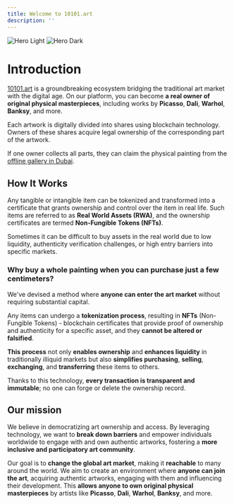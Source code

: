 ```yaml
---
title: Welcome to 10101.art
description: ''
---
```


<img
  className="block dark:hidden"
  src="https://lh7-us.googleusercontent.com/NAQd0_Ok3Um3GNXLkKe_mfjJptt8Eh9lX4Ad3IKmoryn-6gTnAwOFOrD_ijHYH1Qd3IkZ9-tY6kcC88qj3BlXlX6RL_S4dABWW5DcYnUKGf9S2JvnbXXoFBrndMO0j-f9XS643LutwfjNyBzKQNb6_I"
  alt="Hero Light"
/>
<img
  className="hidden dark:block"
  src="https://lh7-us.googleusercontent.com/NAQd0_Ok3Um3GNXLkKe_mfjJptt8Eh9lX4Ad3IKmoryn-6gTnAwOFOrD_ijHYH1Qd3IkZ9-tY6kcC88qj3BlXlX6RL_S4dABWW5DcYnUKGf9S2JvnbXXoFBrndMO0j-f9XS643LutwfjNyBzKQNb6_I"
  alt="Hero Dark"
/>

# Introduction

[10101.art](https://10101.art) is a groundbreaking ecosystem bridging the traditional art market with the digital age. On our platform, you can become **a real owner of original physical masterpieces**, including works by **Picasso**, **Dali**, **Warhol**, **Banksy**, and more.

Each artwork is digitally divided into shares using blockchain technology. Owners of these shares acquire legal ownership of the corresponding part of the artwork. 

If one owner collects all parts, they can claim the physical painting from the [offline gallery in Dubai](https://maps.app.goo.gl/AEAhUseLEvLW5CJA6).



## How It Works

Any tangible or intangible item can be tokenized and transformed into a certificate that grants ownership and control over the item in real life. Such items are referred to as **Real World Assets (RWA)**, and the ownership certificates are termed **Non-Fungible Tokens (NFTs)**.

Sometimes it can be difficult to buy assets in the real world due to low liquidity, authenticity verification challenges, or high entry barriers into specific markets.

### Why buy a whole painting when you can purchase just a few centimeters?

We've devised a method where **anyone can enter the art market** without requiring substantial capital.


Any items can undergo a **tokenization process**, resulting in **NFTs** (Non-Fungible Tokens) - blockchain certificates that provide proof of ownership and authenticity for a specific asset, and they **cannot be altered or falsified**.

**This process** not only **enables ownership** and **enhances liquidity** in traditionally illiquid markets but also **simplifies purchasing**, **selling**, **exchanging**, and **transferring** these items to others.

Thanks to this technology, **every transaction is transparent and immutable**; no one can forge or delete the ownership record.



## Our mission

We believe in democratizing art ownership and access. By leveraging technology, we want to **break down barriers** and empower individuals worldwide to engage with and own authentic artworks, fostering a **more inclusive and participatory art community**.

Our goal is to **change the global art market**, making it **reachable** to many around the world. 
We aim to create an environment where **anyone can join the art**, acquiring authentic artworks, engaging with them and influencing their development. This **allows anyone to own original physical masterpieces** by artists like **Picasso**, **Dali**, **Warhol**, **Banksy**, and more.
